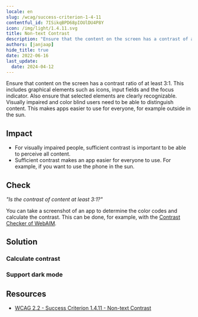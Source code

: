 ```yaml
---
locale: en
slug: /wcag/success-criterion-1-4-11
contentful_id: 7ISikqBPD68pIOUlDU4P8Y
icon: /img/light/1.4.11.svg
title: Non-text Contrast
description: "Ensure that the content on the screen has a contrast of at least 3:1 with the surrounding color."
authors: [janjaap]
hide_title: true
date: 2022-06-16
last_update:
  date: 2024-04-12
---
```


<Hero
  title="Non-text Contrast"
  imageSrc="/img/light/1.4.11.svg"
  alt="WCAG 1.4.11 - Logo"
  prefix="Success Criterion 1.4.11"
  suffix="Level AA"
/>

Ensure that content on the screen has a contrast ratio of at least 3:1. This includes graphical elements such as icons, input fields and the focus indicator. Also ensure that selected elements are clearly recognizable. Visually impaired and color blind users need to be able to distinguish content. This makes apps easier to use for everyone, for example outside in the sun.

## Impact

- For visually impaired people, sufficient contrast is important to be able to perceive all content.
- Sufficient contrast makes an app easier for everyone to use. For example, if you want to use the phone in the sun.

## Check

*"Is the contrast of content at least 3:1?"*

You can take a screenshot of an app to determine the color codes and calculate the contrast. This can be done, for example, with the [Contrast Checker of WebAIM](https://webaim.org/resources/contrastchecker/).

## Solution

### Calculate contrast

<CodeSample id="screen-contrast" locale="en"/>

### Support dark mode

<CodeSample id="screen-dark-mode" locale="en"/>

## Resources

- [WCAG 2.2 - Success Criterion 1.4.11 - Non-text Contrast](https://www.w3.org/TR/WCAG22/#non-text-contrast)
